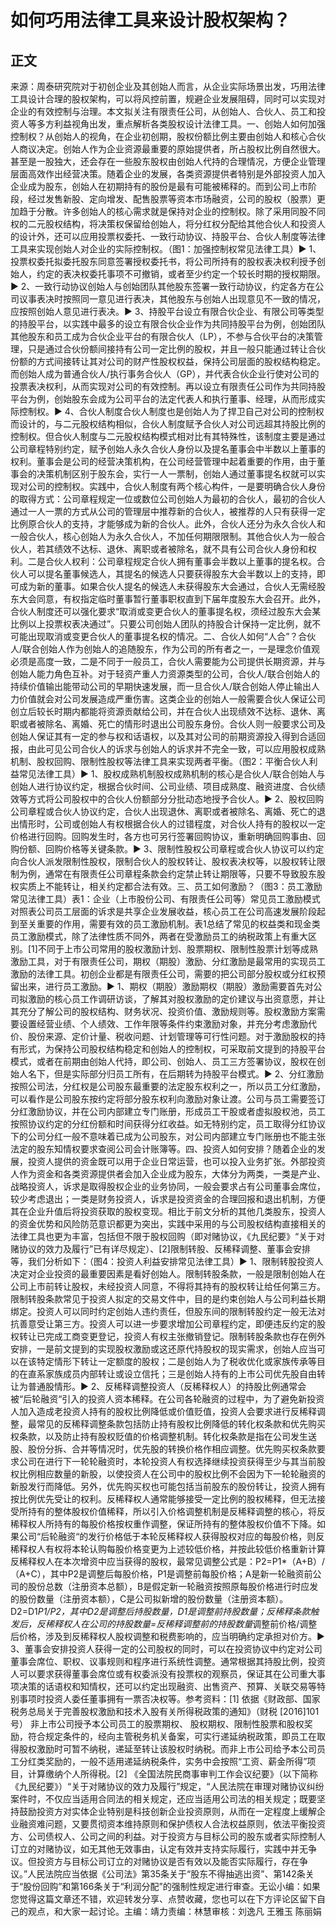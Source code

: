 # 如何巧用法律工具来设计股权架构？
## 正文
来源：周泰研究院对于初创企业及其创始人而言，从企业实际场景出发，巧用法律工具设计合理的股权架构，可以将风控前置，规避企业发展阻碍，同时可以实现对企业的有效控制与治理。本文拟关注有限责任公司，从创始人、合伙人、员工和投资人等多方利益视角出发，重点解析各类股权设计法律工具。一、创始人如何加强控制权？从创始人的视角，在企业初创期，股权份额比例主要由创始人和核心合伙人商议决定。创始人作为企业资源最重要的原始提供者，所占股权比例自然很大。甚至是一股独大，还会存在一些股东股权由创始人代持的合理情况，方便企业管理层面高效作出经营决策。随着企业的发展，各类资源提供者特别是外部投资人加入企业成为股东，创始人在初期持有的股份是最有可能被稀释的。而到公司上市阶段，经过发售新股、定向增发、配售股票等资本市场融资，公司的股权（股票）更加趋于分散。许多创始人的核心需求就是保持对企业的控制权。除了采用同股不同权的二元股权结构，将决策权保留给创始人，将分红权分配给其他合伙人和投资人的设计外，还可以应用投票权委托、一致行动协议、持股平台、合伙人制度等法律工具来实现创始人对企业的实际控制权。（图1：加强控制权常见法律工具）▶ 1、投票权委托拟委托股东同意签署授权委托书，将公司所持有的股权表决权利授予创始人，约定的表决权委托事项不可撤销，或者至少约定一个较长时期的授权期限。▶ 2、一致行动协议创始人与创始团队其他股东签署一致行动协议，约定各方在公司议事表决时按照同一意见进行表决，其他股东与创始人出现意见不一致的情况，应按照创始人意见进行表决。▶ 3、持股平台设立有限合伙企业、有限公司等类型的持股平台，以实践中最多的设立有限合伙企业作为共同持股平台为例，创始团队其他股东和员工成为合伙企业平台的有限合伙人（LP），不参与合伙平台的决策管理，只是通过合伙份额间接持有公司一定比例的股权，并且一般只能通过转让合伙份额的方式间接转让其对公司的财产性股权权益，保持公司层面的股权结构稳定。而创始人成为普通合伙人/执行事务合伙人（GP），并代表合伙企业行使对公司的投票表决权利，从而实现对公司的有效控制。再以设立有限责任公司作为共同持股平台为例，创始股东会成为公司平台的法定代表人和执行董事、经理，从而形成实际控制权。▶ 4、合伙人制度合伙人制度也是创始人为了捍卫自己对公司的控制权而设计的，与二元股权结构相似，合伙人制度赋予合伙人对公司远超其持股比例的控制权。但合伙人制度与二元股权结构模式相对比有其特殊性，该制度主要是通过公司章程特别约定，赋予创始人永久合伙人身份以及提名董事会中半数以上董事的权利。董事会是公司的经营决策机构，在公司经营管理中起着重要的作用，由于董事会的决策机制区别于股东会，实行一人一票制，创始人通过董事提名权就可以实现对公司的控制权。实践中，合伙人制度有两个核心构件，一是要明确合伙人身份的取得方式：公司章程规定一位或数位公司创始人为最初的合伙人，最初的合伙人通过一人一票的方式从公司的管理层中推荐新的合伙人，被推荐的人只有获得一定比例原合伙人的支持，才能够成为新的合伙人。此外，合伙人还分为永久合伙人和一般合伙人，核心创始人为永久合伙人，不加任何期限限制。其他合伙人为一般合伙人，若其绩效不达标、退休、离职或者被除名，就不具有公司合伙人身份和权利。二是合伙人权利：公司章程规定合伙人拥有董事会半数以上董事的提名权。合伙人可以提名董事候选人，其提名的候选人只要获得股东大会半数以上的支持，即可成为新的董事。如果合伙人提名的候选人未获得股东大会通过，合伙人无需经股东大会同意，有权指定临时董事暂行董事职权直到下届年度股东大会召开。此外，合伙人制度还可以强化要求“取消或变更合伙人的董事提名权，须经过股东大会某比例以上投票权表决通过”。只要公司创始人团队的持股合计保持一定比例，就不可能出现取消或变更合伙人的董事提名权的情况。二、合伙人如何“人合”？合伙人/联合创始人作为创始人的追随股东，作为公司的所有者之一，一是理念价值观必须是高度一致，二是不同于一般员工，合伙人需要能为公司提供长期资源，并与创始人能力角色互补。对于轻资产重人力资源类型的公司，合伙人/联合创始人的持续价值输出能带动公司的早期快速发展，而一旦合伙人/联合创始人停止输出人力价值就会对公司发展造成严重伤害。这类企业的创始人一般需要合伙人保证公司创立后较长时期内都能将资源贡献给公司，并在合伙人出现绩效不达标、退休、离职或者被除名、离婚、死亡的情形时退出公司股东身份。合伙人则一般要求公司及创始人保证其有一定的参与权和话语权，以及其对公司的前期资源投入得到合适回报，由此可见公司合伙人的诉求与创始人的诉求并不完全一致，可以应用股权成熟机制、股权回购、限制性股权等法律工具来实现两者平衡。（图2：平衡合伙人利益常见法律工具）▶ 1、股权成熟机制股权成熟机制的核心是合伙人/联合创始人与创始人进行协议约定，根据合伙时间、公司业绩、项目成熟度、融资进度、合伙绩效等方式将公司股权中的合伙人份额部分分批动态地授予合伙人。▶ 2、股权回购公司章程或合伙人协议约定，合伙人出现退休、离职或者被除名、离婚、死亡的退出情形时，公司或创始人有权根据合伙人的过错程度，对合伙人持有的股权以一定价格进行回购。回购发生时，各方也可另行签署回购协议，重新明确回购事由、回购份额、回购价格等关键条款。▶ 3、限制性股权公司章程或合伙人协议可以约定向合伙人派发限制性股权，限制合伙人的股权转让、股权表决权等，以股权转让限制为例，通常在有限责任公司章程条款会约定禁止转让期限等，只要不导致股东股权实质上不能转让，相关约定都合法有效。三、员工如何激励？（图3：员工激励常见法律工具）表1：企业（上市股份公司、有限责任公司等）常见员工激励模式对照表公司员工层面的诉求是共享企业发展收益，核心员工在公司高速发展阶段起到至关重要的作用，需要有效的员工激励机制。表1总结了常见的权益类和现金类员工激励模式，除了法律性质不同外，两者在受激励员工的纳税政策上有重大区别。[1]不同于上市公司常用的股权激励计划、股票期权、限制性股票计划等成熟激励工具，对于有限责任公司，期权（期股）激励、分红激励是最常用的实现员工激励的法律工具。初创企业都是有限责任公司，需要的把公司部分股权或分红权预留出来，进行员工激励。▶ 1、期权（期股）激励期权（期股）激励需要首先对公司拟激励的核心员工作调研访谈，了解其对股权激励的定价建议与出资意愿，并让其充分了解公司的股权结构、财务状况、投资价值、激励规则等。股权激励方案需要设置经营业绩、个人绩效、工作年限等条件约束激励对象，并充分考虑激励代价、股份来源、定价计量、税收问题、计划管理等可行性问题。对于激励股权的持有形式，为保持公司股权结构稳定和创始人的控制权，可采取前文提到的持股平台模式，或者在前期由创始人代持，即公司、创始人、员工三方签署协议，股权在创始人名下，但是实际部分归员工所有，在后期转为持股平台模式。▶ 2、分红激励按照公司法，分红权是公司股东最重要的法定股东权利之一，所以员工分红激励，可以看作是公司股东按约定将部分股东权利向激励对象让渡。公司与员工需要签订分红激励协议，并在公司内部建立专门账册，形成员工干股或者虚拟股权池，员工按照协议约定的分红份额和时间获得分红收益。如无特别约定，员工取得分红协议下的公司分红一般不意味着已成为公司股东，对公司内部建立专门账册也不能主张法定的股东知情权要求查阅公司会计账簿等。四、投资人如何安排？随着企业的发展，投资人提供的资金既可以用于企业日常运营，也可以投入业务扩张。外部投资人作为资金和各类资源提供者会加入企业成为股东，大体分为两类，一类是产业、战略投资人，诉求是取得股权企业的业务协同，一般会要求占有公司董事会席位，较少考虑退出；一类是财务投资人，诉求是投资资金的合理回报和退出机制，方便其在企业升值后将投资获取的股权变现。相比于前文分析的其他几类股东，投资人的资金优势和风险防范意识都更为突出，实践中采用的与公司股权结构直接相关的法律工具也更为丰富，包括但不限于股权回购（即对赌协议，《九民纪要》“关于对赌协议的效力及履行”已有详尽规定）、[2]限制转股、反稀释调整、董事会安排等，我们分析如下：（图4：投资人利益安排常见法律工具）▶ 1、限制转股投资人决定对企业投资的最重要因素是看好创始人。限制转股条款，一般是限制创始人在公司上市前转让股权，未经投资人同意，不得将其持有的股权转让给任何第三方。限制转股条款常见于投资人拟定的交易文件中，目的是约束创始人与公司利益长期绑定。投资人可以同时约定创始人违约责任，但股东间的限制转股约定一般无法对抗善意受让第三方。投资人可以进一步要求增加公司章程约定，即便违反约定的股权转让已完成工商变更登记，投资人有权主张撤销登记。限制转股条款也存在例外安排，一是前文提到的实现股权激励或这还原代持股权的现实需求，创始人应当可以在该特定情形下转让一定额度的股权；二是创始人为了税收优化或家族传承等目的在直系家族成员内部转让或设立信托；三是创始人持有的上市公司优先股自由转让为普通股情形。▶ 2、反稀释调整投资人（反稀释权人）的持股比例通常会被“后轮融资“引入的投资人资本稀释。在公司各轮融资的过程中，为了避免新投资人加入造成老投资人持有的股权比例降低或价值贬值，投资人会要求进行反稀释调整，最常见的反稀释调整条款包括防止持有股权比例降低的转化权条款和优先购买权条款，以及防止持有股权贬值的价格调整机制。转化权条款是指在公司发生送股、股份分拆、合并等情况时，优先股的转换价格作相应调整。优先购买权条款要求公司在进行下一轮轮融资时，本轮投资人有权选择继续投资获得至少与其当前股权比例相应数量的新股，以使投资人在公司中的股权比例不会因为下一轮轮融资的新股发行而降低。另外，优先购买权也可能包括当前股东的股份转让，投资人拥有按比例优先受让的权利。反稀释权人通常能够接受一定比例的股权稀释，但无法接受所持有的整体股权价值稀释，所以引入价格调整机制是反稀释调整的核心，将反稀释权人所持有的每股价格按权重作调整，保证所持有的整体股权价值不下降。如果公司“后轮融资“的发行价格低于本轮反稀释权人获得股权对应的每股价格，则反稀释权人有权将本轮认购每股价格变更为上述较低价格，并按此较低价格重新计算反稀释权人在本次增资中应当获得的股权，最常见调整公式是：P2=P1*（A+B）/（A+C），其中P2是调整后每股价格，P1是调整前每股价格；A是新一轮融资前公司的股份总数（注册资本总额），B是假定新一轮融资按照原每股价格进行时应发的股份数量（注册资本额），C是公司拟新增的股份数量（注册资本额）。D2=D1*P1/P2，其中D2是调整后持股数量，D1是调整前持股数量；反稀释条款触发后，反稀释权人在公司的持股数量=反稀释调整前的持股数量*调整前价格/调整后价格，涉及到反稀释权人股权调整和税费影响的，应当明确约定承担对价方。▶ 3、董事会安排投资人获得一定的公司股权的同时，可以在投资协议中约定对公司董事会席位、职权、议事规则和程序进行系统性调整。通常根据其持股比例，投资人可以要求获得董事会席位或有权委派没有投票权的观察员，保证其在公司重大事项决策的话语权和知情权，还可以约定出现融资、出售资产、预算、关联交易等特别事项时投资人委任董事拥有一票否决权等。参考资料：[1] 依据《财政部、国家税务总局关于完善股权激励和技术入股有关所得税政策的通知》（财税 [2016]101 号） 非上市公司授予本公司员工的股票期权、 股权期权、限制性股票和股权奖励，符合规定条件的，经向主管税务机关备案，可实行递延纳税政策，即员工在取得股权激励时可暂不纳税，递延至转让该股权时纳税。而非上市公司给予本公司员工分红类奖励的，一般不适用递延纳税条件，实务中会按照“工资、薪金所得”项目，计算缴纳个人所得税。[2] 《全国法院民商事审判工作会议纪要》（以下简称《九民纪要》）“关于对赌协议的效力及履行”规定，“人民法院在审理对赌协议纠纷案件时，不仅应当适用合同法的相关规定，还应当适用公司法的相关规定；既要坚持鼓励投资方对实体企业特别是科技创新企业投资原则，从而在一定程度上缓解企业融资难问题，又要贯彻资本维持原则和保护债权人合法权益原则，依法平衡投资方、公司债权人、公司之间的利益。对于投资方与目标公司的股东或者实际控制人订立的对赌协议，如无其他无效事由，认定有效并支持实际履行，实践中并无争议。但投资方与目标公司订立的对赌协议是否有效以及能否实际履行，存在争议。”人民法院应当依据《公司法》第35条关于“股东不得抽逃出资”、第142条关于“股份回购”和第166条关于“利润分配”的强制性规定进行审查。无讼小编：如果您觉得这篇文章还不错，欢迎转发分享、点赞收藏，您也可以在下方评论区留下自己的观点，和大家一起讨论。主编：靖力责编：林慧审核：刘逸凡 王雅玉 陈丽娟